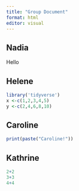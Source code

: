 ```yaml
---
title: "Group Document"
format: html
editor: visual
---
```


## Nadia

Hello

## Helene

```r
library('tidyverse')
x <-c(1,2,3,4,5)
y <-c(2,4,6,8,10)
```

## Caroline

```r
print(paste("Caroline!"))

```

## Kathrine

```r
2+2
3+3
4+4
```

# 
